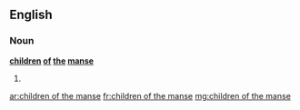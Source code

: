 ==English==

===Noun===
'''[[children]] [[of]] [[the]] [[manse]]''' {{p}}

# {{plural of|[[child of the manse]]}}

[[ar:children of the manse]]
[[fr:children of the manse]]
[[mg:children of the manse]]